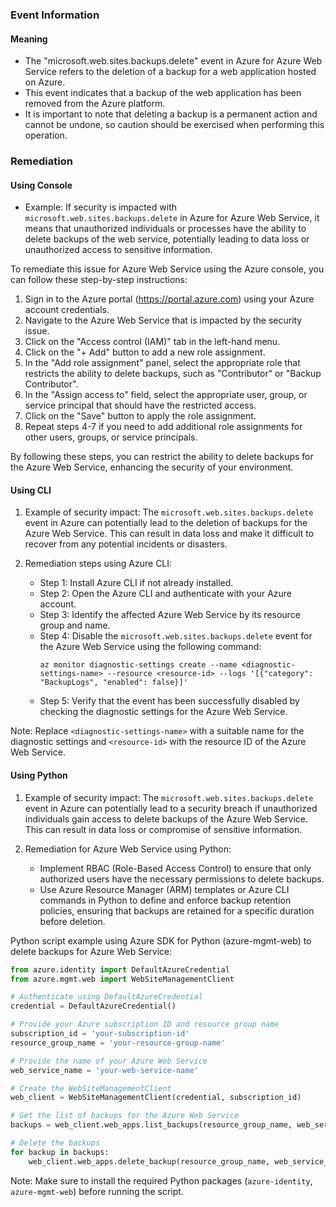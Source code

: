 
### Event Information

#### Meaning

- The "microsoft.web.sites.backups.delete" event in Azure for Azure Web Service refers to the deletion of a backup for a web application hosted on Azure.
- This event indicates that a backup of the web application has been removed from the Azure platform.
- It is important to note that deleting a backup is a permanent action and cannot be undone, so caution should be exercised when performing this operation.

### Remediation

#### Using Console

- Example: If security is impacted with `microsoft.web.sites.backups.delete` in Azure for Azure Web Service, it means that unauthorized individuals or processes have the ability to delete backups of the web service, potentially leading to data loss or unauthorized access to sensitive information.

To remediate this issue for Azure Web Service using the Azure console, you can follow these step-by-step instructions:

1. Sign in to the Azure portal (https://portal.azure.com) using your Azure account credentials.
2. Navigate to the Azure Web Service that is impacted by the security issue.
3. Click on the "Access control (IAM)" tab in the left-hand menu.
4. Click on the "+ Add" button to add a new role assignment.
5. In the "Add role assignment" panel, select the appropriate role that restricts the ability to delete backups, such as "Contributor" or "Backup Contributor".
6. In the "Assign access to" field, select the appropriate user, group, or service principal that should have the restricted access.
7. Click on the "Save" button to apply the role assignment.
8. Repeat steps 4-7 if you need to add additional role assignments for other users, groups, or service principals.

By following these steps, you can restrict the ability to delete backups for the Azure Web Service, enhancing the security of your environment.

#### Using CLI

1. Example of security impact: The `microsoft.web.sites.backups.delete` event in Azure can potentially lead to the deletion of backups for the Azure Web Service. This can result in data loss and make it difficult to recover from any potential incidents or disasters.

2. Remediation steps using Azure CLI:
   - Step 1: Install Azure CLI if not already installed.
   - Step 2: Open the Azure CLI and authenticate with your Azure account.
   - Step 3: Identify the affected Azure Web Service by its resource group and name.
   - Step 4: Disable the `microsoft.web.sites.backups.delete` event for the Azure Web Service using the following command:
     ```
     az monitor diagnostic-settings create --name <diagnostic-settings-name> --resource <resource-id> --logs '[{"category": "BackupLogs", "enabled": false}]'
     ```
   - Step 5: Verify that the event has been successfully disabled by checking the diagnostic settings for the Azure Web Service.

Note: Replace `<diagnostic-settings-name>` with a suitable name for the diagnostic settings and `<resource-id>` with the resource ID of the Azure Web Service.



#### Using Python

1. Example of security impact: The `microsoft.web.sites.backups.delete` event in Azure can potentially lead to a security breach if unauthorized individuals gain access to delete backups of the Azure Web Service. This can result in data loss or compromise of sensitive information.

2. Remediation for Azure Web Service using Python:
   - Implement RBAC (Role-Based Access Control) to ensure that only authorized users have the necessary permissions to delete backups.
   - Use Azure Resource Manager (ARM) templates or Azure CLI commands in Python to define and enforce backup retention policies, ensuring that backups are retained for a specific duration before deletion.

Python script example using Azure SDK for Python (azure-mgmt-web) to delete backups for Azure Web Service:

```python
from azure.identity import DefaultAzureCredential
from azure.mgmt.web import WebSiteManagementClient

# Authenticate using DefaultAzureCredential
credential = DefaultAzureCredential()

# Provide your Azure subscription ID and resource group name
subscription_id = 'your-subscription-id'
resource_group_name = 'your-resource-group-name'

# Provide the name of your Azure Web Service
web_service_name = 'your-web-service-name'

# Create the WebSiteManagementClient
web_client = WebSiteManagementClient(credential, subscription_id)

# Get the list of backups for the Azure Web Service
backups = web_client.web_apps.list_backups(resource_group_name, web_service_name)

# Delete the backups
for backup in backups:
    web_client.web_apps.delete_backup(resource_group_name, web_service_name, backup.name)
```

Note: Make sure to install the required Python packages (`azure-identity`, `azure-mgmt-web`) before running the script.

